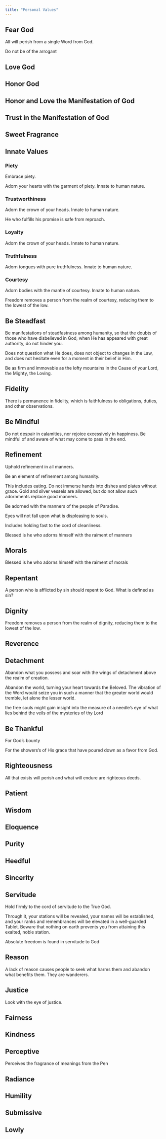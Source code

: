 ```yaml
---
title: "Personal Values"
---
```


## Fear God

All will perish from a single Word from God.

Do not be of the arrogant

## Love God

## Honor God

## Honor and Love the Manifestation of God

## Trust in the Manifestation of God

## Sweet Fragrance

## Innate Values

### Piety

Embrace piety.

Adorn your hearts with the garment of piety. Innate to human nature.

### Trustworthiness

Adorn the crown of your heads. Innate to human nature.

He who fulfills his promise is safe from reproach.

### Loyalty

Adorn the crown of your heads. Innate to human nature.

### Truthfulness

Adorn tongues with pure truthfulness. Innate to human nature.

### Courtesy

Adorn bodies with the mantle of courtesy. Innate to human nature.

Freedom removes a person from the realm of courtesy, reducing them to the lowest of the low.

## Be Steadfast

Be manifestations of steadfastness among humanity, so that the doubts of those who have disbelieved in God, when He has appeared with great authority, do not hinder you.

Does not question what He does, does not object to changes in the Law, and does not hesitate even for a moment in their belief in Him.

Be as firm and immovable as the lofty mountains in the Cause of your Lord, the Mighty, the Loving.

## Fidelity

There is permanence in fidelity, which is faithfulness to obligations, duties, and other observations.

## Be Mindful

Do not despair in calamities, nor rejoice excessively in happiness. Be mindful of and aware of what may come to pass in the end.

## Refinement

Uphold refinement in all manners.

Be an element of refinement among humanity.

This includes eating. Do not immerse hands into dishes and plates without grace. Gold and silver vessels are allowed, but do not allow such adornments replace good manners.

Be adorned with the manners of the people of Paradise.

Eyes will not fall upon what is displeasing to souls.

Includes holding fast to the cord of cleanliness.

Blessed is he who adorns himself with the raiment of manners

## Morals

Blessed is he who adorns himself with the raiment of morals

## Repentant

A person who is afflicted by sin should repent to God. What is defined as sin?

## Dignity

Freedom removes a person from the realm of dignity, reducing them to the lowest of the low.

## Reverence

## Detachment

Abandon what you possess and soar with the wings of detachment above the realm of creation.

Abandon the world, turning your heart towards the Beloved. The vibration of the Word would seize you in such a manner that the greater world would tremble, let alone the lesser world.

the free souls might gain insight into the measure of a needle's eye of what lies behind the veils of the mysteries of thy Lord

## Be Thankful

For God's bounty

For the showers's of His grace that have poured down as a favor from God.

## Righteousness

All that exists will perish and what will endure are righteous deeds.

## Patient

## Wisdom

## Eloquence

## Purity

## Heedful

## Sincerity

## Servitude

Hold firmly to the cord of servitude to the True God.

Through it, your stations will be revealed, your names will be established, and your ranks and remembrances will be elevated in a well-guarded Tablet. Beware that nothing on earth prevents you from attaining this exalted, noble station.

Absolute freedom is found in servitude to God

## Reason

A lack of reason causes people to seek what harms them and abandon what benefits them. They are wanderers.

## Justice

Look with the eye of justice.

## Fairness

## Kindness

## Perceptive

Perceives the fragrance of meanings from the Pen

## Radiance

## Humility

## Submissive

## Lowly
